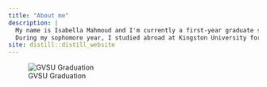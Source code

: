 ```yaml
---
title: "About me"
description: |
  My name is Isabella Mahmoud and I'm currently a first-year graduate student studying biostatistics at Grand Valley State Univeristy. I graduated in May of 2021 with a Bachelor of Science in Biology where my emphasis was in pre-professional studies and ecology and evolutionary biology. Additionally, I minored in applied statistics. In my undergraduate career, I took courses in Middle Eastern studies, organic chemistry, biological chemistry, general biology, plant biotechnology, Holocaust studies, ecology, principles of chemistry, microbiology, human physiology, human anatomy, human genetics, cell and molecular biology, arabic, British life and culture, psychology, medical terminology, and conservation biology. In my undergraduate career, I made Deans list multiple semesters: Winter 2018, Fall 2018, Fall 2019, Winter 2020, Fall 2020, and Winter 2021. 
  During my sophomore year, I studied abroad at Kingston University for the Winter 2019 semester. In Fall 2018, I became a member of Alpha Omicron Pi and attained a position as the "Vice President of Education." Throughout my undergrad and graduate education, I have also been an active member of Grand Valley Dance Troupe, a student run organization. 
site: distill::distill_website
---
```

![GVSU Graduation](MGrad.jpeg)